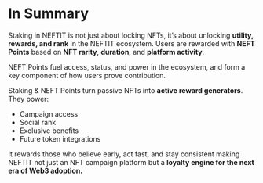 # In Summary

Staking in NEFTIT is not just about locking NFTs, it’s about unlocking **utility, rewards, and rank** in the NEFTIT ecosystem. Users are rewarded with **NEFT Points** based on **NFT rarity**, **duration**, and **platform activity**.

NEFT Points fuel access, status, and power in the ecosystem, and form a key component of how users prove contribution.



Staking & NEFT Points turn passive NFTs into **active reward generators**. They power:

* Campaign access
* Social rank
* Exclusive benefits
* Future token integrations

It rewards those who believe early, act fast, and stay consistent making NEFTIT not just an NFT campaign platform but a **loyalty engine for the next era of Web3 adoption.**

